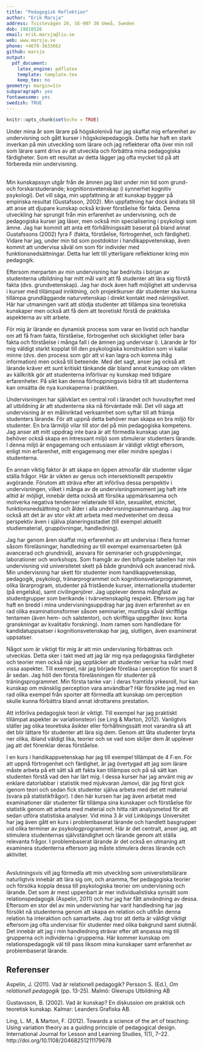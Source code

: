 ```yaml
---
title: "Pedagogisk Reflektion"
author: "Erik Marsja"
address: Tvistevägen 26, SE-907 36 Umeå, Sweden
dob: 19810526
email: erik.marsja@liu.se
web: www.marsja.se
phone: +4670-3633662
github: marsja
output:
  pdf_document:
    latex_engine: pdflatex
    template: template.tex
    keep_tex: no
geometry: margin=1in
subparagraph: yes
fontawesome: yes
swedish: TRUE
---
```


```r
knitr::opts_chunk$set(echo = TRUE)
```

Under mina år som lärare på högskolenivå har jag skaffat mig erfarenhet av undervisning och gått kurser i högskolepedagogik. Detta har haft en stark inverkan på min utveckling som lärare och jag reflekterar ofta över min roll som lärare samt drivs av att utveckla och förbättra mina pedagogiska färdigheter. Som ett resultat av detta lägger jag ofta mycket tid på att förbereda min undervisning.

\
Min kunskapssyn utgår från de ämnen jag läst under min tid som grund- och forskarstuderande; kognitionsvetenskap (i synnerhet kognitiv psykologi). Det vill säga, min uppfattning är att kunskap bygger på empiriska resultat (Gustafsson, 2002). Min uppfattning har dock ändrats till att anse att djupare kunskap också kräver förståelse för fakta. Denna utveckling har sprungit från min erfarenhet av undervisning, och de pedagogiska kurser jag läser, men också min specialisering i psykologi som ämne. Jag har kommit att anta ett förhållningssätt baserat på bland annat Gustafssons (2002) fyra F (fakta, förståelse, förtrogenhet, och färdighet). Vidare har jag, under min tid som postdoktor i handikappvetenskap, även kommit att undervisa såväl om som för individer med funktionsnedsättningar. Detta har lett till ytterligare reflektioner kring min pedagogik.

Eftersom merparten av min undervisning har bedrivits i början av studenterna utbildning har mitt mål varit att få studenter att lära sig förstå fakta (dvs. grundvetenskap). Jag har dock även haft möjlighet att undervisa i kurser med tillämpad inriktning, och projektkurser där studenter ska kunna tillämpa grundläggande naturvetenskap i direkt kontakt med näringslivet. Här har utmaningen varit att stödja studenter att tillämpa sina teoretiska kunskaper men också att få dem att teoretiskt förstå de praktiska aspekterna av sitt arbete.

För mig är lärande en dynamisk process som varar en livstid och handlar om att få fram fakta, förståelse, förtrogenhet och skicklighet (eller bara fakta och förståelse i många fall i de ämnen jag undervisar i). Lärande är för mig väldigt starkt kopplat till den psykologiska konstruktion som vi kallar minne (dvs. den process som gör att vi kan lagra och komma ihåg information) men också till beteende. Med det sagt, anser jag också att lärande kräver ett sunt kritiskt tänkande där bland annat kunskap om vikten av källkritik gör att studenterna införlivar ny kunskap med tidigare erfarenheter. På sikt kan denna förhoppningsvis bidra till att studenterna kan omsätta de nya kunskaperna i praktiken.

Undervisningen har självklart en central roll i lärandet och huvudsyftet med all utbildning är att studenterna ska nå förväntade mål. Det vill säga att undervisning är en målinriktad verksamhet som syftar till att främja studenters lärande. För att uppnå detta behöver man skapa en bra miljö för studenter. En bra lärmiljö vilar till stor del på min pedagogiska kompetens. Jag anser att mitt uppdrag inte bara är att förmedla kunskap utan jag behöver också skapa en intressant miljö som stimulerar studenters lärande. I denna miljö är engagemang och entusiasm är väldigt viktigt eftersom, enligt min erfarenhet, mitt engagemang mer eller mindre speglas i studenterna.

En annan viktig faktor är att skapa en öppen atmosfär där studenter vågar ställa frågor. Här är vikten av genus och intersektionellt perspektiv avgörande. Förutom att sträva efter att införliva dessa perspektiv i undervisningen, vilket i många av de undervisningsmoment jag haft inte alltid är möjligt, innebär detta också att försöka uppmärksamma och motverka negativa tendenser relaterade till kön, sexualitet, etnicitet, funktionsnedsättning och ålder i alla undervisningssammanhang. Jag tror också att det är av stor vikt att arbeta med medvetenhet om dessa perspektiv även i själva planeringsstadiet (till exempel aktuellt studiematerial, gruppövningar, handledning).

Jag har genom åren skaffat mig erfarenhet av att undervisa i flera former såsom föreläsningar, handledning av till exempel examensarbeten (på avancerad och grundnivå), ansvara för seminarier och gruppövningar, laborationer och workshops. Som framgår av den bifogade tabellen har min undervisning vid universitetet skett på både grundnivå och avancerad nivå. Min undervisning har skett för studenter inom handikappvetenskap, pedagogik, psykologi, tränarprogrammet och kognitionsvetarprogrammet, olika lärarprogram, studenter på fristående kurser, internationella studenter (på engelska), samt civilingenjörer. Jag upplever denna mångfald av studentgrupper som berikande i tvärvetenskaplig respekt. Eftersom jag har haft en bredd i mina undervisningsuppdrag har jag även erfarenhet av en rad olika examinationsformer såsom seminarier, muntliga såväl skriftliga tentamen (även hem- och salstentor), och skriftliga uppgifter (exv. korta granskningar av kvalitativ forskning). Inom ramen som handledare för kandidatuppsatser i kognitionsvetenskap har jag, slutligen, även examinerat uppsatser. 

Något som är viktigt för mig är att min undervisning förbättras och utvecklas. Detta sker i takt med att jag lär mig nya pedagogiska färdigheter och teorier men också när jag upptäcker att studenter verkar ha svårt med vissa aspekter. Till exempel, när jag började föreläsa i perception för snart 8 år sedan. Jag höll den första föreläsningen för studenter på träningsprogrammet. Min första tanke var: i deras framtida yrkesroll, hur kan kunskap om mänsklig perception vara användbar? Här försökte jag med en rad olika exempel från sporter att förmedla att kunskap om perception skulle kunna förbättra bland annat idrottarens prestation.

Att införliva pedagogisk teori är viktigt. Till exempel har jag praktiskt tillämpat aspekter av variationsteori (se Ling & Marton, 2012). Vanligtvis ställer jag olika teoretiska åsikter eller förhållningssätt mot varandra så att det blir lättare för studenter att lära sig dem. Genom att låta studenter bryta ner olika, ibland väldigt lika, teorier och se vad som skiljer dem åt upplever jag att det förenklar deras förståelse.

I en kurs i handikappvetenskap har jag till exempel tillämpat de 4 F:en. För att uppnå förtrogenhet och färdighet, är jag övertygad att jag som lärare måste arbeta på ett sätt så att fakta kan tillämpas och på så sätt kan studenten förstå vad den har lärt mig. I dessa kurser har jag använt mig av enklare datorlabbar i statistik med mjukvaran Jamovi, där jag först gick igenom teori och sedan fick studenter själva arbeta med det ett material (svara på statistikfrågor). I den här kursen har jag även arbetat med examinationer där studenter får tillämpa sina kunskaper och förståelse för statistik genom att arbeta med material och hitta rätt analysmetod för att sedan utföra statistiska analyser. Vid mina 3 år vid Linköpings Universitet har jag även gått en kurs i problembaserat lärande och handlett basgrupper vid olika terminer av psykologprogrammet. Här är det centralt, anser jag, att stimulera studenternas självständighet och lärande genom att ställa relevanta frågor. I problembaserat lärande är det också en utmaning att examinera studenterna eftersom jag måste stimulera deras lärande och aktivitet.

\
Avslutningsvis vill jag förmedla att min utveckling som universitetslärare naturligtvis innebär att lära sig om, och anamma, fler pedagogiska teorier och försöka koppla dessa till psykologiska teorier om undervisning och lärande. Det som är mest uppenbart är mer individualistiska synsätt som relationspedagogik (Aspelin, 2011) och hur jag har fått användning av dessa. Eftersom en stor del av min undervisning har varit handledning har jag försökt nå studenterna genom att skapa en relation och utifrån denna relation ha interaktion och samarbete. Jag tror att detta är väldigt viktigt eftersom jag ofta undervisar för studenter med olika bakgrund samt slutmål. Det innebär att jag i min handledning strävar efter att anpassa mig till grupperna och individerna i grupperna. Här kommer kunskap om relationspedagogik väl till pass liksom mina kunskaper samt erfarenhet av problembaserat lärande.

 
## Referenser

Aspelin, J. (2011). Vad är relationell pedagogik? Persson S. (Ed.), *Om relationell pedagogik* (pp. 13-25). Malmö: Gleerups Utbildning AB

Gustavsson, B. (2002). Vad är kunskap? En diskussion om praktisk och teoretisk kunskap. Kalmar: Leanders Grafiska AB.

Ling, L. M., & Marton, F. (2012). Towards a science of the art of teaching: Using variation theory as a guiding principle of pedagogical design. International Journal for Lesson and Learning Studies, 1(1), 7–22. http://doi.org/10.1108/20468251211179678
